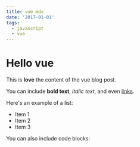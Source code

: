 ```yaml
---
title: vue mdx
date: '2017-01-01'
tags:
  - javascript
  - vue
---
```


# Hello vue

This is **love** the content of the vue blog post.

You can include **bold text**, _italic text_, and even [links](https://example.com).

Here's an example of a list:

- Item 1
- Item 2
- Item 3

You can also include code blocks:
